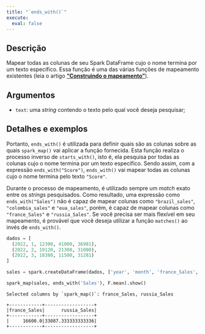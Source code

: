 ```yaml
---
title: "`ends_with()`"
execute:
  eval: false
---
```


## Descrição

Mapear todas as colunas de seu Spark DataFrame cujo o nome termina por um texto específico. Essa função é uma das várias funções de mapeamento existentes (leia o artigo [**"Construindo o mapeamento"**](artigos/construindo-mapeamento.qmd)). 

## Argumentos

- `text`: uma *string* contendo o texto pelo qual você deseja pesquisar;

## Detalhes e exemplos

Portanto, `ends_with()` é utilizada para definir quais são as colunas sobre as quais `spark_map()` vai aplicar a função fornecida. Esta função realiza o processo inverso de `starts_with()`, isto é, ela pesquisa por todas as colunas cujo o nome termina por um texto específico. Sendo assim, com a expressão `ends_with("Score")`, `ends_with()` vai mapear todas as colunas cujo o nome termina pelo texto `"Score"`.

Durante o processo de mapeamento, é utilizado sempre um *match* exato entre os *strings* pesquisados. Como resultado, uma expressão como `ends_with("Sales")` não é capaz de mapear colunas como `"brazil_sales"`, `"colombia_sales"` e `"eua_sales"`, porém, é capaz de mapear colunas como `"france_Sales"` e `"russia_Sales"`. Se você precisa ser mais flexível em seu mapeamento, é provável que você deseja utilizar a função `matches()` ao invés de `ends_with()`.

```python
dados = [
  (2022, 1, 12300, 41000, 36981),
  (2022, 2, 19120, 21300, 31000),
  (2022, 3, 18380, 11500, 31281)
]

sales = spark.createDataFrame(dados, ['year', 'month', 'france_Sales', 'brazil_sales', 'russia_Sales'])

spark_map(sales, ends_with('Sales'), F.mean).show()
```

```
Selected columns by `spark_map()`: france_Sales, russia_Sales

+------------+------------------+
|france_Sales|      russia_Sales|
+------------+------------------+
|     16600.0|33087.333333333336|
+------------+------------------+
```
